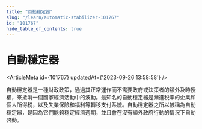 ```yaml
---
title: "自動穩定器"
slug: "/learn/automatic-stabilizer-101767"
id: "101767"
hide_table_of_contents: true
---
```



# 自動穩定器

<ArticleMeta id={101767} updatedAt={'2023-09-26 13:58:58'} />
<div className='border-solid border-b border-t-0 my-4 border-[var(--ifm-color-gray-300)]' />

自動穩定器是一種財政政策，通過其正常運作而不需要政府或決策者的額外及時授權，來抵消一個國家經濟活動中的波動。最知名的自動穩定器是漸進税率的企業和個人所得税，以及失業保險和福利等轉移支付系統。自動穩定器之所以被稱為自動穩定器，是因為它們能夠穩定經濟週期，並且會在沒有額外政府行動的情況下自動啓動。
